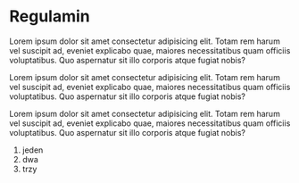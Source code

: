 # Regulamin

Lorem ipsum dolor sit amet consectetur adipisicing elit. Totam rem harum vel suscipit ad,
eveniet explicabo quae, maiores necessitatibus quam officiis voluptatibus. Quo aspernatur
sit illo corporis atque fugiat nobis?

Lorem ipsum dolor sit amet consectetur adipisicing elit. Totam rem harum vel suscipit ad,
eveniet explicabo quae, maiores necessitatibus quam officiis voluptatibus. Quo aspernatur
sit illo corporis atque fugiat nobis?

Lorem ipsum dolor sit amet consectetur adipisicing elit. Totam rem harum vel suscipit ad,
eveniet explicabo quae, maiores necessitatibus quam officiis voluptatibus. Quo aspernatur
sit illo corporis atque fugiat nobis?

1. jeden
2. dwa
3. trzy